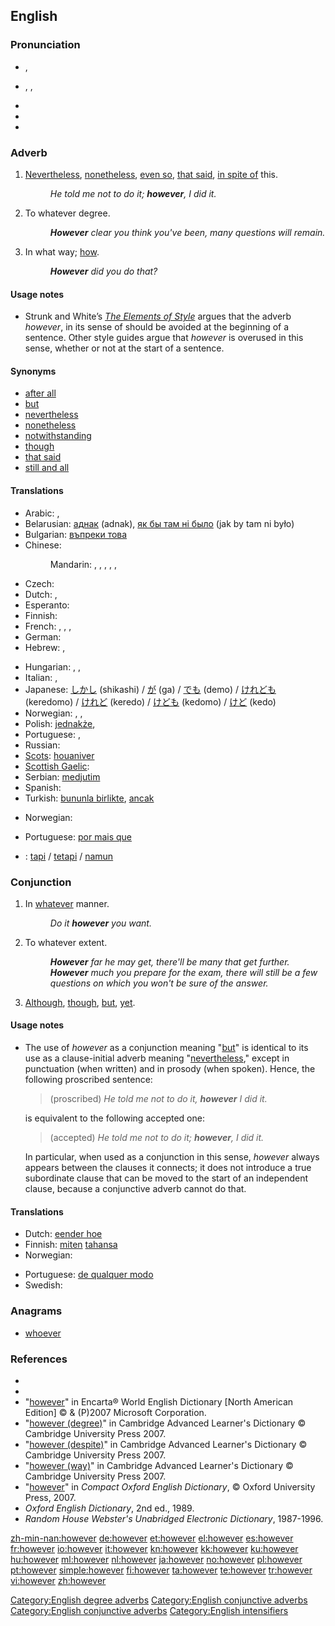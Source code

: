 ==English==

{{rank|father|nor|moment|227|however|enough|quite|brought}}

===Pronunciation===
* {{a|RP}} {{IPA|/hɑʊˈεvə/}}, {{SAMPA|/haU"Ev@/}}
* {{a|US}} {{enPR|houĕvʹər}}, {{IPA|/haʊˈɛvɚ/}}, {{SAMPA|/haU'Ev@`/}}
* {{audio|en-us-however.ogg|Audio (US)}}
* {{rhymes|ɛvə(r)}}
* {{hyphenation|how|ev|er}}

===Adverb===
{{en-adv|-}}

# {{context|conjunctive}} [[nevertheless|Nevertheless]], [[nonetheless]], [[even so]], [[that said]], [[in spite of]] this.
#: ''He told me not to do it; '''however''', I did it.''
# {{context|degree}} To whatever degree.
#: '''''However''' clear you think you've been, many questions will remain.''
# {{context|chiefly|British|as an intensified form in interrogatives}} In what way; [[how]].
#: '''''However''' did you do that?''

====Usage notes====
{{unreferenced}}
* {{sense|nevertheless}} Strunk and White’s ''[[w:The Elements of Style|The Elements of Style]]'' argues that the adverb ''however'', in its sense of {{term|nevertheless|lang=en}} should be avoided at the beginning of a sentence. Other style guides<!-- Which ones? --> argue that ''however'' is overused in this sense, whether or not at the start of a sentence.

====Synonyms====
* [[after all]]
* [[but]]
* [[nevertheless]]
* [[nonetheless]]
* [[notwithstanding]]
* [[though]]
* [[that said]]
* [[still and all]]

====Translations====
{{trans-top|nevertheless}}
* Arabic: {{t|ar|لكن|tr=laakin(na)}},  {{t|ar|ولكن|tr=wa-laakin(na)}}
* Belarusian: [[аднак]] (adnak), [[як бы там ні было]] (jak by tam ni było)
* Bulgarian: [[въпреки това]]
* Chinese:
*: Mandarin: {{t-|cmn|但是|tr=dànshì|sc=Hani}},  {{t-|cmn|可是|tr=kěshì|sc=Hani}},  {{t-|cmn|不過|sc=Hani}},  {{t-|cmn|不过|tr=búguò|sc=Hani}},  {{t-|cmn|卻|sc=Hani}},  {{t-|cmn|却|tr=què|sc=Hani}}
* Czech: {{t-|cs|nicméně}}
* Dutch: {{t+|nl|daarentegen}}, {{t+|nl|echter}}
* Esperanto: {{t-|eo|kontraŭe|xs=Esperanto}}
* Finnish: {{t+|fi|kuitenkin}}
* French: {{t+|fr|cependant}}, {{t+|fr|pourtant}}, {{t+|fr|néanmoins}}, {{t+|fr|toutefois}}
* German: {{t+|de|jedoch}}
* Hebrew: {{t|he|אף על פי כן}},  {{t|he|למרות זאת}}
{{trans-mid}}
* Hungarian: {{t+|hu|mégis}}, {{t+|hu|viszont}}, {{t+|hu|azonban}}
* Italian: {{t+|it|però}}, {{t+|it|nonostante}}
* Japanese: [[しかし]] (shikashi) / [[が]] (ga) / [[でも]] (demo) / [[けれども]] (keredomo) / [[けれど]] (keredo) / [[けども]] (kedomo) / [[けど]] (kedo)
* Norwegian: {{t+|no|men}}, {{t|no|imidlertid}}, {{t|no|ikke desto mindre}}
* Polish: [[jednakże]],  {{t|pl|jednak}}
* Portuguese: {{t+|pt|no entanto}}, {{t+|pt|entretanto}}
* Russian: {{t+|ru|однако|tr=odnáko}}
* [[Scots]]: [[houaniver]]
* [[Scottish Gaelic]]: {{t-|gd|ge-tà|xs=Scottish Gaelic}}
* Serbian: [[medjutim]]
* Spanish: {{t-|es|sin embargo}}
* Turkish: [[bununla birlikte]], [[ancak]]
{{trans-bottom}}

{{trans-top|intensifier: in what way}}
* Norwegian: {{t|no|imidlertid}}
{{trans-mid}}
* Portuguese: [[por mais que]]
{{trans-bottom}}

{{checktrans-top}}
* {{ttbc|Indonesian}}: [[tapi]] / [[tetapi]] / [[namun]]
{{trans-mid}}
{{trans-bottom}}

[[Category:English degree adverbs]]
[[Category:English conjunctive adverbs]]

===Conjunction===
{{en-conj}}

# In [[whatever]] manner.
#: ''Do it '''however''' you want.''
# To whatever extent.
#: '''''However''' far he may get, there'll be many that get further.''
#: '''''However''' much you prepare for the exam, there will still be a few questions on which you won't be sure of the answer.''
# {{proscribed}} [[although|Although]], [[though]], [[but]], [[yet]].

====Usage notes====
* <p style="margin-top:0;margin-bottom:0">{{sense|although}} The use of ''however'' as a conjunction meaning "[[but]]" is identical to its use as a clause-initial adverb meaning "[[nevertheless]]," except in punctuation (when written) and in prosody (when spoken). Hence, the following proscribed sentence:</p><blockquote style="margin-top:0;margin-bottom:0"><p style="margin-top:0;margin-bottom:0">(proscribed) ''He told me not to do it, '''however''' I did it.''</p></blockquote><p style="margin-top:0;margin-bottom:0">is equivalent to the following accepted one:</p><blockquote style="margin-top:0;margin-bottom:0"><p style="margin-top:0;margin-bottom:0">(accepted) ''He told me not to do it; '''however''', I did it.''</p></blockquote><p style="margin-top:0;margin-bottom:0">In particular, when used as a conjunction in this sense, ''however'' always appears between the clauses it connects; it does not introduce a true subordinate clause that can be moved to the start of an independent clause, because a conjunctive adverb cannot do that.</p>

====Translations====
{{trans-top|in whatever manner}}
* Dutch: [[eender hoe]]
* Finnish: [[miten]] [[tahansa]]
* Norwegian: {{t-|no|uansett}}
{{trans-mid}}
* Portuguese: [[de qualquer modo]]
* Swedish: {{t-|sv|hur som helst}}
{{trans-bottom}}

===Anagrams===
* [[whoever]]

===References===
* {{R:Webster 1913|however}}
* {{R:Dictionary.com|however}}
* "[http://encarta.msn.com/dictionary_/however.html however]" in Encarta® World English Dictionary [North American Edition] © & (P)2007 Microsoft Corporation.
* "[http://dictionary.cambridge.org/define.asp?key=38295&dict=CALD however (degree)]" in Cambridge Advanced Learner's Dictionary © Cambridge University Press 2007.
* "[http://dictionary.cambridge.org/define.asp?key=38298&dict=CALD however (despite)]" in Cambridge Advanced Learner's Dictionary © Cambridge University Press 2007.
* "[http://dictionary.cambridge.org/define.asp?key=38296&dict=CALD however (way)]" in Cambridge Advanced Learner's Dictionary © Cambridge University Press 2007.
* "[http://www.askoxford.com/concise_oed/however?view=uk however]" in ''Compact Oxford English Dictionary'', © Oxford University Press, 2007.
* ''Oxford English Dictionary'', 2nd ed., 1989.
* ''Random House Webster's Unabridged Electronic Dictionary'', 1987-1996.

[[Category:English conjunctive adverbs]]
[[Category:English intensifiers]]

[[zh-min-nan:however]]
[[de:however]]
[[et:however]]
[[el:however]]
[[es:however]]
[[fr:however]]
[[io:however]]
[[it:however]]
[[kn:however]]
[[kk:however]]
[[ku:however]]
[[hu:however]]
[[ml:however]]
[[nl:however]]
[[ja:however]]
[[no:however]]
[[pl:however]]
[[pt:however]]
[[simple:however]]
[[fi:however]]
[[ta:however]]
[[te:however]]
[[tr:however]]
[[vi:however]]
[[zh:however]]